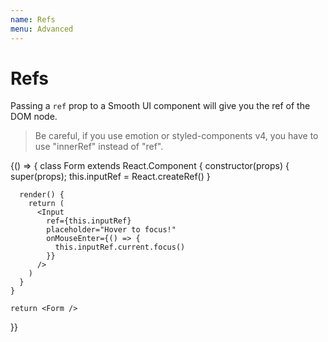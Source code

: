 ```yaml
---
name: Refs
menu: Advanced
---
```



# Refs

Passing a `ref` prop to a Smooth UI component will give you the ref of the DOM node.

> Be careful, if you use emotion or styled-components v4, you have to use "innerRef" instead of "ref".

<Playground>
  {() => {
    class Form extends React.Component {
      constructor(props) {
        super(props);
        this.inputRef = React.createRef()
      }

      render() {
        return (
          <Input
            ref={this.inputRef}
            placeholder="Hover to focus!"
            onMouseEnter={() => {
              this.inputRef.current.focus()
            }}
          />
        )
      }
    }

    return <Form />
  }}
</Playground>
